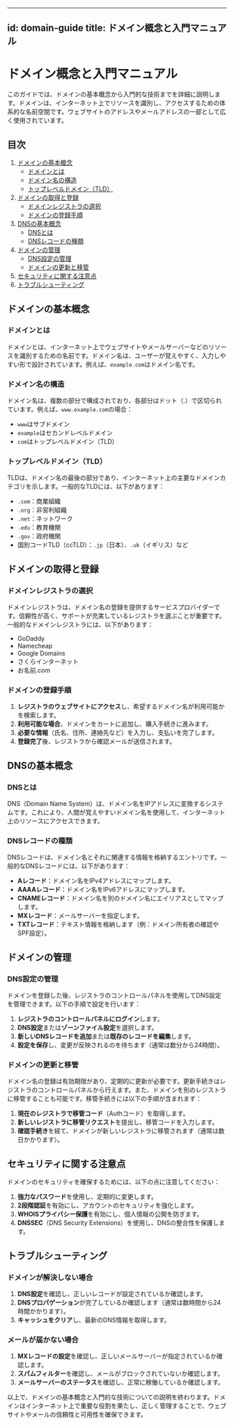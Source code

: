 
---
id: domain-guide
title: ドメイン概念と入門マニュアル
---

# ドメイン概念と入門マニュアル

このガイドでは、ドメインの基本概念から入門的な技術までを詳細に説明します。ドメインは、インターネット上でリソースを識別し、アクセスするための体系的な名前空間です。ウェブサイトのアドレスやメールアドレスの一部として広く使用されています。

## 目次
1. [ドメインの基本概念](#ドメインの基本概念)
    - [ドメインとは](#ドメインとは)
    - [ドメイン名の構造](#ドメイン名の構造)
    - [トップレベルドメイン（TLD）](#トップレベルドメインtld)
2. [ドメインの取得と登録](#ドメインの取得と登録)
    - [ドメインレジストラの選択](#ドメインレジストラの選択)
    - [ドメインの登録手順](#ドメインの登録手順)
3. [DNSの基本概念](#dnsの基本概念)
    - [DNSとは](#dnsとは)
    - [DNSレコードの種類](#dnsレコードの種類)
4. [ドメインの管理](#ドメインの管理)
    - [DNS設定の管理](#dns設定の管理)
    - [ドメインの更新と移管](#ドメインの更新と移管)
5. [セキュリティに関する注意点](#セキュリティに関する注意点)
6. [トラブルシューティング](#トラブルシューティング)

## ドメインの基本概念

### ドメインとは

ドメインとは、インターネット上でウェブサイトやメールサーバーなどのリソースを識別するための名前です。ドメイン名は、ユーザーが覚えやすく、入力しやすい形で設計されています。例えば、`example.com`はドメイン名です。

### ドメイン名の構造

ドメイン名は、複数の部分で構成されており、各部分はドット（.）で区切られています。例えば、`www.example.com`の場合：

- `www`はサブドメイン
- `example`はセカンドレベルドメイン
- `com`はトップレベルドメイン（TLD）

### トップレベルドメイン（TLD）

TLDは、ドメイン名の最後の部分であり、インターネット上の主要なドメインカテゴリを示します。一般的なTLDには、以下があります：

- `.com`：商業組織
- `.org`：非営利組織
- `.net`：ネットワーク
- `.edu`：教育機関
- `.gov`：政府機関
- 国別コードTLD（ccTLD）：`.jp`（日本）、`.uk`（イギリス）など

## ドメインの取得と登録

### ドメインレジストラの選択

ドメインレジストラは、ドメイン名の登録を提供するサービスプロバイダーです。信頼性が高く、サポートが充実しているレジストラを選ぶことが重要です。一般的なドメインレジストラには、以下があります：

- GoDaddy
- Namecheap
- Google Domains
- さくらインターネット
- お名前.com

### ドメインの登録手順

1. **レジストラのウェブサイトにアクセス**し、希望するドメイン名が利用可能かを検索します。
2. **利用可能な場合**、ドメインをカートに追加し、購入手続きに進みます。
3. **必要な情報**（氏名、住所、連絡先など）を入力し、支払いを完了します。
4. **登録完了**後、レジストラから確認メールが送信されます。

## DNSの基本概念

### DNSとは

DNS（Domain Name System）は、ドメイン名をIPアドレスに変換するシステムです。これにより、人間が覚えやすいドメイン名を使用して、インターネット上のリソースにアクセスできます。

### DNSレコードの種類

DNSレコードは、ドメイン名とそれに関連する情報を格納するエントリです。一般的なDNSレコードには、以下があります：

- **Aレコード**：ドメイン名をIPv4アドレスにマップします。
- **AAAAレコード**：ドメイン名をIPv6アドレスにマップします。
- **CNAMEレコード**：ドメイン名を別のドメイン名にエイリアスとしてマップします。
- **MXレコード**：メールサーバーを指定します。
- **TXTレコード**：テキスト情報を格納します（例：ドメイン所有者の確認やSPF設定）。

## ドメインの管理

### DNS設定の管理

ドメインを登録した後、レジストラのコントロールパネルを使用してDNS設定を管理できます。以下の手順で設定を行います：

1. **レジストラのコントロールパネルにログイン**します。
2. **DNS設定**または**ゾーンファイル設定**を選択します。
3. **新しいDNSレコードを追加**または**既存のレコードを編集**します。
4. **設定を保存**し、変更が反映されるのを待ちます（通常は数分から24時間）。

### ドメインの更新と移管

ドメイン名の登録は有効期限があり、定期的に更新が必要です。更新手続きはレジストラのコントロールパネルから行えます。また、ドメインを別のレジストラに移管することも可能です。移管手続きには以下の手順が含まれます：

1. **現在のレジストラで移管コード**（Authコード）を取得します。
2. **新しいレジストラに移管リクエスト**を提出し、移管コードを入力します。
3. **確認手続き**を経て、ドメインが新しいレジストラに移管されます（通常は数日かかります）。

## セキュリティに関する注意点

ドメインのセキュリティを確保するためには、以下の点に注意してください：

1. **強力なパスワード**を使用し、定期的に変更します。
2. **2段階認証**を有効にし、アカウントのセキュリティを強化します。
3. **WHOISプライバシー保護**を有効にし、個人情報の公開を防ぎます。
4. **DNSSEC**（DNS Security Extensions）を使用し、DNSの整合性を保護します。

## トラブルシューティング

### ドメインが解決しない場合

1. **DNS設定**を確認し、正しいレコードが設定されているか確認します。
2. **DNSプロパゲーション**が完了しているか確認します（通常は数時間から24時間かかります）。
3. **キャッシュをクリア**し、最新のDNS情報を取得します。

### メールが届かない場合

1. **MXレコードの設定**を確認し、正しいメールサーバーが指定されているか確認します。
2. **スパムフィルター**を確認し、メールがブロックされていないか確認します。
3. **メールサーバーのステータス**を確認し、正常に稼働しているか確認します。

以上で、ドメインの基本概念と入門的な技術についての説明を終わります。ドメインはインターネット上で重要な役割を果たし、正しく管理することで、ウェブサイトやメールの信頼性と可用性を確保できます。
